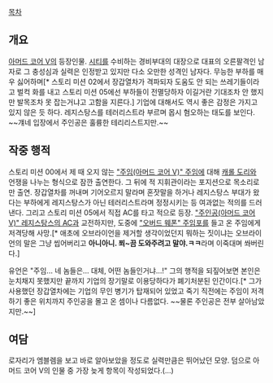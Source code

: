 [[목차]]


== 개요 ==

[[아머드 코어 V]]의 등장인물. [[시티]]를 수비하는 경비부대의 대장으로 대표의 오른팔격인 남자로 그 충성심과 실력은 인정받고 있지만 다소 오만한 성격인 남자다. 무능한 부하를 매우 싫어하며[* 스토리 미션 02에서 장갑열차가 격파되자 도움도 안 되는 쓰레기들이라고 벌컥 화를 내고 스토리 미션 05에선 부하들이 전멸당하자 이길거란 기대조차 안 했지만 발목조차 못 잡는거냐고 고함을 지른다.] 기업에 대해서도 역시 좋은 감정은 가지고 있지 않은 듯 하다. 레지스탕스를 테러리스트라 부르며 몹시 혐오하는 태도를 보인다. ~~걔네 입장에서 주인공은 훌륭한 테리리스트지만.~~


== 작중 행적 ==

스토리 미션 00에서 제 때 오지 않는 [["주임(아머드 코어 V)" 주임]]에 대해 [[캐롤 도리]]와 언쟁을 나누는 형식으로 잠깐 출연한다. 그 뒤에 적 지휘관이라는 포지션으로 목소리로만 출연. 장갑열차를 꺼내며 기어오르지 말라며 혼잣말을 하거나 레지스탕스 부대가 왔다는 부하에게 레지스탕스가 아닌 테러리스트라며 정정시키는 등 여과없는 적의를 드러낸다. 그리고 스토리 미션 05에서 직접 AC를 타고 적으로 등장. [["주인공(아머드 코어 V)" 레지스탕스의 AC]]과 교전하지만, 도중에 [["오버드 웨폰" 주임포]]를 들고 온 주임에게 저격당해 사망.[* 애초에 오브라이언을 제거할 생각이었던지 뭐하는 짓이냐는 오브라이언의 말은 그냥 씹어버리고 '''아니아니. 쬐~끔 도와주려고 말야.ㅋㅋ'''라며 이죽대며 쏴버린다.]

유언은 "주임... 네 놈들은... 대체, 어떤 놈들인거냐...!"
그의 행적을 되짚어보면 본인은 눈치채지 못했지만 끝까지 기업의 장기말로 이용당하다가 폐기처분된 인간이다.[* 그가 사용했던 장갑열차에는 기업의 무인 병기가 탑재되어 있었고 죽기 직전에는 주임이 저격하기 좋은 위치까지 주인공을 몰고 온 셈이나 다름없다. ~~물론 주인공은 전부 살아남았지만.~~]


== 여담 ==

로자리가 엠블렘을 보고 바로 알아보았을 정도로 실력만큼은 뛰어났던 모양.
덤으로 아머드 코어 V의 인물 중 가장 늦게 항목이 작성되었다.(...)
